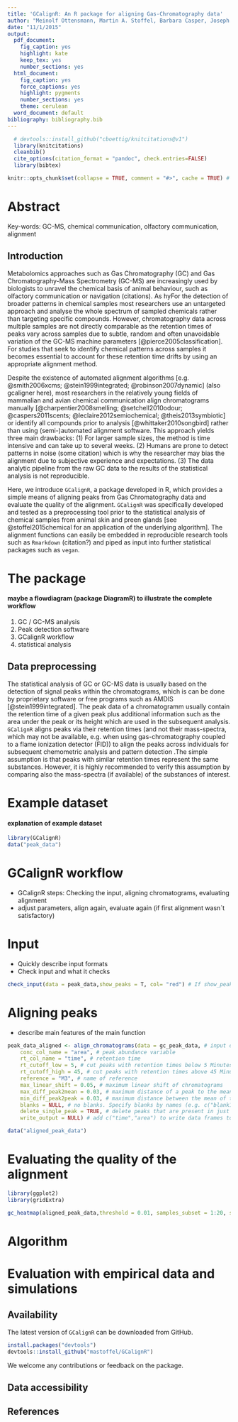 ```yaml
---
title: 'GCalignR: An R package for aligning Gas-Chromatography data'
author: "Meinolf Ottensmann, Martin A. Stoffel, Barbara Casper, Joseph I. Hoffman"
date: "11/1/2015"
output:
  pdf_document:
    fig_caption: yes
    highlight: kate
    keep_tex: yes
    number_sections: yes
  html_document:
    fig_caption: yes
    force_captions: yes
    highlight: pygments
    number_sections: yes
    theme: cerulean
  word_document: default
bibliography: bibliography.bib
---
```


```r
  # devtools::install_github("cboettig/knitcitations@v1")
  library(knitcitations)
  cleanbib()
  cite_options(citation_format = "pandoc", check.entries=FALSE)
  library(bibtex)
``` 

```r
knitr::opts_chunk$set(collapse = TRUE, comment = "#>", cache = TRUE) # warning = FALSE
```


# Abstract


Key-words: GC-MS, chemical communication, olfactory communication, alignment

	
## Introduction

Metabolomics approaches such as Gas Chromatography (GC) and Gas Chromatography-Mass Spectrometry (GC-MS) are increasingly used by biologists to unravel the chemical basis of animal behaviour, such as olfactory communication or navigation (citations). As hyFor the detection of broader patterns in chemical samples most researchers use an untargeted approach and analyse the whole spectrum of sampled chemicals rather than targeting specific compounds. However, 
chromatography data across multiple samples are not directly comparable as the retention times of peaks
vary across samples due to subtle, random and often unavoidable variation of the GC-MS machine parameters [@pierce2005classification]. For studies that seek to identify chemical patterns across samples it becomes essential to account for these retention time drifts by using an appropriate alignment method.

Despite the existence of automated alignment algorithms [e.g. @smith2006xcms; @stein1999integrated; @robinson2007dynamic] (also gcaligner here), most researchers in the relatively young fields of mammalian and avian chemical communication align chromatograms manually [@charpentier2008smelling; @setchell2010odour; @caspers2011scents; @leclaire2012semiochemical; @theis2013symbiotic] or identify all compounds prior to analysis [@whittaker2010songbird] rather than using (semi-)automated alignment software. This approach yields three main drawbacks: (1) For larger sample sizes, the method is time intensive and can take up to several weeks. (2) Humans are prone to detect patterns in noise (some citation) which is why the researcher may bias the alignment due to subjective experience and expectations. (3) The data analytic pipeline from the raw GC data to the results of the statistical analysis is not reproducible. 

Here, we introduce `GCalignR`, a package developed in R, which provides a simple means of aligning peaks from Gas Chromatography data and evaluate the quality of the alignment.  `GCalignR` was specifically developed and tested as a preprocessing tool prior to the statistical analysis of chemical samples from animal skin and preen glands [see @stoffel2015chemical for an application of the underlying algorithm]. The alignment functions can easily be embedded in reproducible research tools such as `Rmarkdown` (citation?) and piped as input into
further statistical packages such as `vegan`.



# The package

#### maybe a flowdiagram (package DiagramR) to illustrate the complete workflow ###

1. GC / GC-MS analysis
2. Peak detection software
3. GCalignR workflow
4. statistical analysis

## Data preprocessing 

The statistical analysis of GC or GC-MS data is usually based on the detection of signal peaks within
the chromatograms, which is can be done by proprietary software or free programs such as AMDIS [@stein1999integrated].
The peak data of a chromatogramm usually contain the retention time of a given peak plus additional information such 
as the area under the peak or its height which are used in the subsequent analysis. 
`GCalignR` aligns peaks via their retention times (and not their mass-spectra, which may not be available, e.g. when 
using gas-chromatography coupled to a flame ionization detector (FID)) to align the peaks across individuals for subsequent chemometric analysis and pattern detection .The simple assumption is that peaks with similar retention times
represent the same substances. However, it is highly recommended to verify this assumption by
comparing also the mass-spectra (if available) of the substances of interest.


# Example dataset

#### explanation of example dataset ####

```r
library(GCalignR)
data("peak_data")
```

# GCalignR workflow

- GCalignR steps: Checking the input, aligning chromatograms, evaluating alignment
- adjust parameters, align again, evaluate again (if first alignment wasn´t satisfactory)


# Input

- Quickly describe input formats
- Check input and what it checks

```r
check_input(data = peak_data,show_peaks = T, col= "red") # If show_peaks = T, a histogram of peaks is plotted 
```


# Aligning peaks

- describe main features of the main function

```r
peak_data_aligned <- align_chromatograms(data = gc_peak_data, # input data
    conc_col_name = "area", # peak abundance variable
    rt_col_name = "time", # retention time 
    rt_cutoff_low = 5, # cut peaks with retention times below 5 Minutes
    rt_cutoff_high = 45, # cut peaks with retention times above 45 Minutes
    reference = "M3", # name of reference 
    max_linear_shift = 0.05, # maximum linear shift of chromatograms
    max_diff_peak2mean = 0.03, # maximum distance of a peak to the mean
    min_diff_peak2peak = 0.03, # maximum distance between the mean of two peaks
    blanks = NULL, # no blanks. Specify blanks by names (e.g. c("blank1", "blank2"))
    delete_single_peak = TRUE, # delete peaks that are present in just one sample 
    write_output = NULL) # add c("time","area") to write data frames to .txt file
```

```r
data("aligned_peak_data")
```

# Evaluating the quality of the alignment

```r
library(ggplot2)
library(gridExtra)
```


```r
gc_heatmap(aligned_peak_data,threshold = 0.01, samples_subset = 1:20, substance_subset = 1:30, label_size = 10, type = "continous") # By default a threshold of 0.05 is used to mark deviations
```

# Algorithm

# Evaluation with empirical data and simulations


## Availability

The latest version of `GCalignR` can be downloaded from GitHub.

```r
install.packages("devtools")
devtools::install_github("mastoffel/GCalignR")
```

We welcome any contributions or feedback on the package.

## Data accessibility


## References




